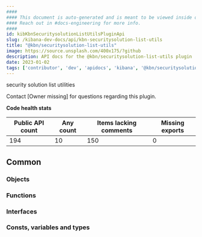 ```yaml
---
####
#### This document is auto-generated and is meant to be viewed inside our experimental, new docs system.
#### Reach out in #docs-engineering for more info.
####
id: kibKbnSecuritysolutionListUtilsPluginApi
slug: /kibana-dev-docs/api/kbn-securitysolution-list-utils
title: "@kbn/securitysolution-list-utils"
image: https://source.unsplash.com/400x175/?github
description: API docs for the @kbn/securitysolution-list-utils plugin
date: 2023-01-02
tags: ['contributor', 'dev', 'apidocs', 'kibana', '@kbn/securitysolution-list-utils']
---
```


security solution list utilities

Contact [Owner missing] for questions regarding this plugin.

**Code health stats**

| Public API count  | Any count | Items lacking comments | Missing exports |
|-------------------|-----------|------------------------|-----------------|
| 194 | 10 | 150 | 0 |

## Common

### Objects
<DocDefinitionList data={kbnSecuritysolutionListUtilsObj.common.objects}/>

### Functions
<DocDefinitionList data={kbnSecuritysolutionListUtilsObj.common.functions}/>

### Interfaces
<DocDefinitionList data={kbnSecuritysolutionListUtilsObj.common.interfaces}/>

### Consts, variables and types
<DocDefinitionList data={kbnSecuritysolutionListUtilsObj.common.misc}/>

